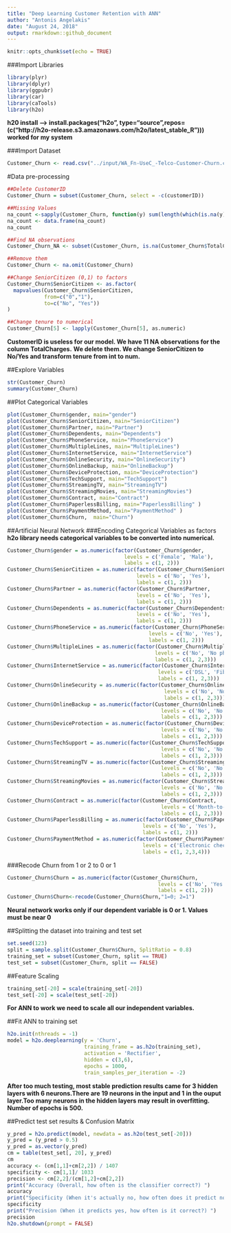 ```yaml
---
title: "Deep Learning Customer Retention with ANN"
author: "Antonis Angelakis"
date: "August 24, 2018"
output: rmarkdown::github_document
---
```


```r
knitr::opts_chunk$set(echo = TRUE)
```

###Import Libraries

```r
library(plyr)
library(dplyr)
library(ggpubr)
library(car)
library(caTools)
library(h2o) 
```
**h20 install  --> install.packages("h2o", type="source",repos=(c("http://h2o-release.s3.amazonaws.com/h2o/latest_stable_R"))) worked for my system **

###Import Dataset

```r
Customer_Churn <- read.csv("../input/WA_Fn-UseC_-Telco-Customer-Churn.csv")
```

#Data pre-processing

```r
##Delete CustomerID
Customer_Churn = subset(Customer_Churn, select = -c(customerID))

##Missing Values
na_count <-sapply(Customer_Churn, function(y) sum(length(which(is.na(y)))))
na_count <- data.frame(na_count) 
na_count

##Find NA observations
Customer_Churn_NA <- subset(Customer_Churn, is.na(Customer_Churn$TotalCharges))

##Remove them 
Customer_Churn <- na.omit(Customer_Churn)

##Change SeniorCitizen (0,1) to factors
Customer_Churn$SeniorCitizen <- as.factor(
  mapvalues(Customer_Churn$SeniorCitizen,
            from=c("0","1"),
            to=c("No", "Yes"))
)

##Change tenure to numerical
Customer_Churn[5] <- lapply(Customer_Churn[5], as.numeric)
```
**CustomerID is useless for our model. We have 11 NA observations for the column TotalCharges.**
**We delete them. We change SeniorCitizen to No/Yes and transform tenure from int to num. **

##Explore Variables
```r
str(Customer_Churn)
summary(Customer_Churn)
```

##Plot Categorical Variables
```r
plot(Customer_Churn$gender, main="gender")
plot(Customer_Churn$SeniorCitizen, main="SeniorCitizen")
plot(Customer_Churn$Partner, main="Partner")
plot(Customer_Churn$Dependents, main="Dependents")
plot(Customer_Churn$PhoneService, main="PhoneService")
plot(Customer_Churn$MultipleLines, main="MultipleLines")
plot(Customer_Churn$InternetService, main="InternetService")
plot(Customer_Churn$OnlineSecurity, main="OnlineSecurity")
plot(Customer_Churn$OnlineBackup, main="OnlineBackup")
plot(Customer_Churn$DeviceProtection, main="DeviceProtection")
plot(Customer_Churn$TechSupport, main="TechSupport")
plot(Customer_Churn$StreamingTV, main="StreamingTV")
plot(Customer_Churn$StreamingMovies, main="StreamingMovies")
plot(Customer_Churn$Contract, main="Contract")
plot(Customer_Churn$PaperlessBilling, main="PaperlessBilling" )
plot(Customer_Churn$PaymentMethod, main="PaymentMethod" )
plot(Customer_Churn$Churn,  main="Churn")
```

##Artificial Neural Network 
###Encoding Categorical Variables as factors
**h2o library needs categorical variables to be converted into numerical.**
```r
Customer_Churn$gender = as.numeric(factor(Customer_Churn$gender,
                                      levels = c('Female', 'Male'),
                                      labels = c(1, 2)))
Customer_Churn$SeniorCitizen = as.numeric(factor(Customer_Churn$SeniorCitizen,
                                          levels = c('No', 'Yes'),
                                          labels = c(1, 2)))
Customer_Churn$Partner = as.numeric(factor(Customer_Churn$Partner,
                                          levels = c('No', 'Yes'),
                                          labels = c(1, 2)))
Customer_Churn$Dependents = as.numeric(factor(Customer_Churn$Dependents,
                                          levels = c('No', 'Yes'),
                                          labels = c(1, 2)))
Customer_Churn$PhoneService = as.numeric(factor(Customer_Churn$PhoneService,
                                              levels = c('No', 'Yes'),
                                              labels = c(1, 2)))
Customer_Churn$MultipleLines = as.numeric(factor(Customer_Churn$MultipleLines,
                                                levels = c('No', 'No phone service','Yes'),
                                                labels = c(1, 2,3)))
Customer_Churn$InternetService = as.numeric(factor(Customer_Churn$InternetService,
                                                 levels = c('DSL', 'Fiber optic','No'),
                                                 labels = c(1, 2,3)))
Customer_Churn$OnlineSecurity = as.numeric(factor(Customer_Churn$OnlineSecurity,
                                                   levels = c('No', 'No internet service','Yes'),
                                                   labels = c(1, 2,3)))
Customer_Churn$OnlineBackup = as.numeric(factor(Customer_Churn$OnlineBackup,
                                                  levels = c('No', 'No internet service','Yes'),
                                                  labels = c(1, 2,3)))
Customer_Churn$DeviceProtection = as.numeric(factor(Customer_Churn$DeviceProtection,
                                                  levels = c('No', 'No internet service','Yes'),
                                                  labels = c(1, 2,3)))
Customer_Churn$TechSupport = as.numeric(factor(Customer_Churn$TechSupport,
                                                  levels = c('No', 'No internet service','Yes'),
                                                  labels = c(1, 2,3)))
Customer_Churn$StreamingTV = as.numeric(factor(Customer_Churn$StreamingTV,
                                                  levels = c('No', 'No internet service','Yes'),
                                                  labels = c(1, 2,3)))
Customer_Churn$StreamingMovies = as.numeric(factor(Customer_Churn$StreamingMovies,
                                                  levels = c('No', 'No internet service','Yes'),
                                                  labels = c(1, 2,3)))
Customer_Churn$Contract = as.numeric(factor(Customer_Churn$Contract,
                                                  levels = c('Month-to-month', 'One year','Two year'),
                                                  labels = c(1, 2,3)))
Customer_Churn$PaperlessBilling = as.numeric(factor(Customer_Churn$PaperlessBilling,
                                            levels = c('No', 'Yes'),
                                            labels = c(1, 2)))
Customer_Churn$PaymentMethod = as.numeric(factor(Customer_Churn$PaymentMethod,
                                            levels = c('Electronic check', 'Mailed check','Credit card (automatic)','Bank transfer (automatic)'),
                                            labels = c(1, 2,3,4)))
```

###Recode Churn from 1 or 2 to 0 or 1
```r
Customer_Churn$Churn = as.numeric(factor(Customer_Churn$Churn,
                                                 levels = c('No', 'Yes'),
                                                 labels = c(1, 2)))
Customer_Churn$Churn<-recode(Customer_Churn$Churn,"1=0; 2=1")
```
**Neural network works only if our dependent variable is 0 or 1. Values must be near 0**

##Splitting the dataset into training and test set
```r
set.seed(123)
split = sample.split(Customer_Churn$Churn, SplitRatio = 0.8)
training_set = subset(Customer_Churn, split == TRUE)
test_set = subset(Customer_Churn, split == FALSE)
```

##Feature Scaling
```r
training_set[-20] = scale(training_set[-20])
test_set[-20] = scale(test_set[-20])
```
**For ANN to work we need to scale all our independent variables.**

##Fit ANN to training set
```r
h2o.init(nthreads = -1)
model = h2o.deeplearning(y = 'Churn',
                         training_frame = as.h2o(training_set),
                         activation = 'Rectifier',
                         hidden = c(3,6),
                         epochs = 1000,
                         train_samples_per_iteration = -2)
```
**After too much testing, most stable prediction results came for 3 hidden layers with 6 neurons.There are 19 neurons in the input and 1** 
**in the ouput layer.Too many neurons in the hidden layers may result in overfitting. Number of epochs is 500.**

##Predict test set results & Confusion Matrix
```r
y_pred = h2o.predict(model, newdata = as.h2o(test_set[-20]))
y_pred = (y_pred > 0.5)
y_pred = as.vector(y_pred)
cm = table(test_set[, 20], y_pred)
cm
accuracy <- (cm[1,1]+cm[2,2]) / 1407 
specificity <- cm[1,1]/ 1033
precision <- cm[2,2]/(cm[1,2]+cm[2,2])
print("Accuracy (Overall, how often is the classifier correct?) ")
accuracy 
print("Specificity (When it's actually no, how often does it predict no?) ")
specificity  
print("Precision (When it predicts yes, how often is it correct?) ")
precision 
h2o.shutdown(prompt = FALSE)
```
